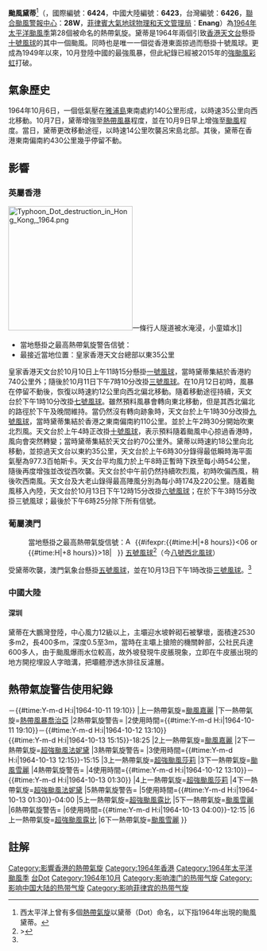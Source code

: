 {{noteTA
|G1=颱風
|G2=TyphoonOld
|G3=TyphoonNew
|T=zh:颱風黛蒂 (1964年); zh-hans:强台风黛蒂 (1964年); zh-mo:颱風黛蒂 (1964年); zh-cn:强台风黛蒂 (1964年); zh-hk:颱風黛蒂 (1964年); zh-tw:中度颱風戴特 (1964年)
|1=zh-mo:颱風黛蒂; zh-hans:强台风黛蒂; zh-hant:颱風黛蒂; zh-cn:强台风黛蒂; zh-hk:颱風黛蒂; zh-tw:中度颱風戴特
|2=zh:Typhoon Dot; zh-cn:Severe Typhoon Dot; zh-hk:Typhoon Dot; zh-mo:Typhoon Dot; zh-tw:Typhoon Dot;}}

{{颱風基礎資訊
|颱風名稱              = 颱風黛蒂
|外文名稱              = Typhoon Dot
|外文語言              = 英語
|十分鐘平均風速JMA      = 155|JMA=km/h
|十分鐘平均風速HKO      = 145
|二分鐘平均風速         = 45|NMC=m/s
|一分鐘平均風速         = 165|SSHS=km/h
|一分鐘平均風速CWB      = 35|CWB=m/s
|代表圖像              = 
|代表圖像名稱          = 
|形成日期              = 1964年10月6日
|消散日期              = 1964年10月13日
|最低氣壓              = 976
|財產損失              = 
|死傷人數              = 26死85傷10失蹤
|影響地區              = 菲律賓、英屬香港、葡屬澳門、中國大陸（華南）
|備註                  = 
|颱風路徑圖            = Dot 1964 track.png
|風季年份              = 1964
|風季位置              = 太平洋
}}
'''颱風黛蒂'''<ref>西太平洋上曾有多個[[熱帶氣旋|熱帶氣旋]]以黛蒂（Dot）命名，以下指1964年出現的颱風黛蒂。</ref>（{{lang-en|'''Typhoon Dot'''}}，國際編號：'''6424'''，中國大陸編號：'''6423'''，台灣編號：'''6426'''，[[聯合颱風警報中心|聯合颱風警報中心]]：'''28W'''，[[菲律賓大氣地球物理和天文管理局|菲律賓大氣地球物理和天文管理局]]：'''Enang'''）為[[1964年太平洋颱風季|1964年太平洋颱風季]]第28個被命名的熱帶氣旋。黛蒂是1964年兩個引致[[香港天文台|香港天文台]]懸掛[[十號颶風信號|十號風球]]的其中一個颱風。同時也是唯一一個從香港東面掠過而懸掛十號風球。更成為1949年以來，10月登陸中國的最強風暴，但此紀錄已經被2015年的[[颱風彩虹_(2015年)|強颱風彩虹]]打破。

==氣象歷史==
1964年10月6日，一個低氣壓在[[密克羅尼西亞聯邦|雅浦島]]東南處約140公里形成，以時速35公里向西北移動。10月7日，黛蒂增強至[[熱帶風暴|熱帶風暴]]程度，並在10月9日早上增強至[[颱風|颱風]]程度。當日，黛蒂更改移動途徑，以時速14公里吹襲呂宋島北部。其後，黛蒂在香港東南偏南約430公里幾乎停留不動。

==影響==
{{NoteUTC+8}}
===英屬香港===
[[File:Typhoon_Dot_destruction_in_Hong_Kong,_1964.png|250px]]一條行人隧道被水淹浸，小童嬉水]]
{{Location map+
|Hong Kong
|float      = thumb
|caption    = 香港天文台於部分地區錄得之最高每小時平均風速。圖例：<br/>[[File:Red_pog.svg|10px]]代表錄得{{abbr|烈風|風速每小時63至87公里}}<br/>[[File:Purple_pog.svg|10px]]代表錄得{{abbr|暴風|風速每小時88至117公里}}<br/>[[File:Black_pog.svg|10px]]代表錄得{{abbr|颶風|風速每小時118公里或以上}}
|width      = 300
|places     = 
{{Location map~
|Hong Kong
|label      = '''大老山 '''<br/>157km/h
|label_size = 80
|mark       = Black pog.svg
|marksize   = 8
|position   = top
|lat        = 22.357994
|long       = 114.217735
}}
{{Location map~
|Hong Kong
|label      = '''天文台'''<br/>88km/h
|label_size = 80
|mark       = Purple pog.svg
|marksize   = 8
|position   = left
|lat        = 22.302155
|long       = 114.174152
}}
{{Location map~
|Hong Kong
|label      = '''啟德機場'''<br/>67km/h
|label_size = 80
|mark       = Red pog.svg
|marksize   = 8
|position   = right
|lat        = 22.328611
|long       = 114.194167
}}
{{Location map~
|Hong Kong
|label      = '''橫瀾島'''<br/>117km/h
|label_size = 80
|mark       = Purple pog.svg
|marksize   = 8
|position   = right
|lat        = 22.181944
|long       = 114.303333
}}
{{Location map~
|Hong Kong
|label      = '''長洲'''<br/>96km/h
|label_size = 80
|mark       = Purple pog.svg
|marksize   = 8
|position   = right
|lat        = 22.210556
|long       = 114.028889
}}
}}

{{Location map+
|Hong Kong
|float      = thumb
|caption    = 香港天文台於部分地區錄得之最高陣風風速。圖內所有地區風速皆達到{{abbr|颶風程度|風速每小時118公里或以上}}
|width      = 300
|places     = 
{{Location map~
|Hong Kong
|label      = '''大老山 '''<br/>220km/h
|label_size = 80
|mark       = Black pog.svg
|marksize   = 8
|position   = top
|lat        = 22.357994
|long       = 114.217735
}}
{{Location map~
|Hong Kong
|label      = '''天文台'''<br/>175km/h
|label_size = 80
|mark       = Black pog.svg
|marksize   = 8
|position   = left
|lat        = 22.302155
|long       = 114.174152
}}
{{Location map~
|Hong Kong
|label      = '''啟德機場'''<br/>198km/h
|label_size = 80
|mark       = Black pog.svg
|marksize   = 8
|position   = right
|lat        = 22.328611
|long       = 114.194167
}}
{{Location map~
|Hong Kong
|label      = '''橫瀾島'''<br/>184km/h
|label_size = 80
|mark       = Black pog.svg
|marksize   = 8
|position   = right
|lat        = 22.181944
|long       = 114.303333
}}
{{Location map~
|Hong Kong
|label      = '''長洲'''<br/>205km/h
|label_size = 80
|mark       = Black pog.svg
|marksize   = 8
|position   = right
|lat        = 22.210556
|long       = 114.028889
}}
}}
*當地懸掛之最高熱帶氣旋警告信號：{{HKTY-1931|10}}
*最接近當地位置：皇家香港天文台總部以東35公里
皇家香港天文台於10月10日上午11時15分懸掛[[一號戒備信號|一號風球]]，當時黛蒂集結於香港約740公里外；隨後於10月11日下午7時10分改掛[[三號強風信號|三號風球]]。在10月12日初時，風暴在停留不動後，恢復以時速約12公里向西北偏北移動。隨着移動途徑持續，天文台於下午1時10分改掛[[八號烈風或暴風信號|七號風球]]。雖然預料風暴會轉向東北移動，但是其西北偏北的路徑於下午及晚間維持。當仍然沒有轉向跡象時，天文台於上午1時30分改掛[[九號烈風或暴風風力增強信號|九號風球]]，當時黛蒂集結於香港之東南偏南約110公里。並於上午2時30分開始吹東北烈風。天文台於上午4時正改掛[[十號颶風信號|十號風球]]，表示預料隨着颱風中心掠過香港時，風向會突然轉變；當時黛蒂集結於天文台約70公里外。黛蒂以時速約18公里向北移動，並掠過天文台以東約35公里，天文台於上午6時30分錄得最低瞬時海平面氣壓為977.3百帕斯卡。天文台平均風力於上午8時正暫時下跌至每小時54公里，隨後再度增強並改從西吹襲。天文台於中午前仍然持續吹烈風，初時吹偏西風，稍後吹西南風。天文台及大老山錄得最高陣風分別為每小時174及220公里。隨着颱風移入內陸，天文台於10月13日下午12時15分改掛[[八號烈風或暴風信號|六號風球]]；在於下午3時15分改掛三號風球；最後於下午6時25分除下所有信號。

===葡屬澳門===
:當地懸掛之最高熱帶氣旋信號：[[File:Aspecto_do_sinal_nº_8_NW_de_tempestade_tropical_de_Macau_na_dia.svg|15px]]<!--日間信號--> {{#ifexpr:{{#time:H|+8 hours}}<06 or {{#time:H|+8 hours}}>18| [[File:Aspecto_do_sinal_nº_8_NW_de_tempestade_tropical_de_Macau_em_noite.svg|4px]]<!--夜間信號--> }} [[八號風球_(澳門)|五號風球]]<ref name="華僑日報報導">>{{cite news | title=「黛爾」颶風掠境 澳懸五號風球 市區無大損失 |publisher=[[華僑日報|華僑日報]]第二張第二頁 |date=1964年10月14日 }}{{zh-hant}}</ref>（今[[八號風球_(澳門)|八號西北風球]]）

受黛蒂吹襲，澳門氣象台懸掛[[八號風球_(澳門)|五號風球]]，並在10月13日下午1時改掛[[三號風球_(澳門)|三號風球]]。<ref name="華僑日報報導"/>

===中國大陸===
====深圳====
黛蒂在大鵬灣登陸，中心風力12級以上，主壩迎水坡幹砌石被擊壞，面積達2530多m2，長400多m，深度0.5至3m，當時在主壩上搶險的機關幹部，公社民兵達600多人，由于颱風爆雨水位較高，故外坡發現牛皮脹現象，立即在牛皮脹出現的地方開挖埋設人字暗溝，把壩體滲透水排往反濾層。

==熱帶氣旋警告使用紀錄==
{{熱帶氣旋警告使用紀錄
|氣象台=[[皇家香港天文台|皇家香港天文台]]
|警告系統=[[香港熱帶氣旋警告信號|熱帶氣旋警告信號]]
|熱帶氣旋警告={{HKTY-1931|1}}
|使用時間={{#time:Y-m-d H:i|1964-10-10 11:15}}－{{#time:Y-m-d H:i|1964-10-11 19:10}}
|上一熱帶氣旋=[[1964年太平洋颱風季#颱風嘉麗(CLARA)(35W)|颱風嘉麗]]
|下一熱帶氣旋=[[1964年太平洋颱風季#熱帶風暴喬治亞(Georgia)(39W)|熱帶風暴喬治亞]]
|2熱帶氣旋警告={{HKTY-1931|3}}
|2使用時間={{#time:Y-m-d H:i|1964-10-11 19:10}}－{{#time:Y-m-d H:i|1964-10-12 13:10}}<br>{{#time:Y-m-d H:i|1964-10-13 15:15}}-18:25
|2上一熱帶氣旋=[[1964年太平洋颱風季#颱風嘉麗(CLARA)(35W)|颱風嘉麗]]
|2下一熱帶氣旋=[[1965年太平洋颱風季#超級颱風法妮黛（Freda）|超強颱風法妮黛]]
|3熱帶氣旋警告={{HKTY-1931|6}}
|3使用時間={{#time:Y-m-d H:i|1964-10-13 12:15}}-15:15
|3上一熱帶氣旋=[[1964年太平洋颱風季#超級颱風莎莉_(Sally)_(27W)|超強颱風莎莉]]
|3下一熱帶氣旋=[[颱風雪麗_(1968年)|颱風雪麗]]
|4熱帶氣旋警告={{HKTY-1931|7}}
|4使用時間={{#time:Y-m-d H:i|1964-10-12 13:10}}－{{#time:Y-m-d H:i|1964-10-13 01:30}}
|4上一熱帶氣旋=[[1964年太平洋颱風季#超級颱風莎莉_(Sally)_(27W)|超強颱風莎莉]]
|4下一熱帶氣旋=[[1965年太平洋颱風季#超級颱風法妮黛（Freda）|超強颱風法妮黛]]
|5熱帶氣旋警告={{HKTY-1931|9}}
|5使用時間={{#time:Y-m-d H:i|1964-10-13 01:30}}-04:00
|5上一熱帶氣旋=[[颱風露比_(1964年)|超強颱風露比]]
|5下一熱帶氣旋=[[颱風雪麗_(1968年)|颱風雪麗]]
|6熱帶氣旋警告={{HKTY-1931|10}}
|6使用時間={{#time:Y-m-d H:i|1964-10-13 04:00}}-12:15
|6上一熱帶氣旋=[[颱風露比_(1964年)|超強颱風露比]]
|6下一熱帶氣旋=[[颱風雪麗_(1968年)|颱風雪麗]]
}}

==註解==
<div class="references-small">
<references />
</div>

[[Category:影響香港的熱帶氣旋|Category:影響香港的熱帶氣旋]]
[[Category:1964年香港|Category:1964年香港]]
[[Category:1964年太平洋颱風季|Category:1964年太平洋颱風季]]
[[Category:二级热带气旋|台Dot]]
[[Category:1964年10月|Category:1964年10月]]
[[Category:影响澳门的热带气旋|Category:影响澳门的热带气旋]]
[[Category:影响中国大陆的热带气旋|Category:影响中国大陆的热带气旋]]
[[Category:影响菲律宾的热带气旋|Category:影响菲律宾的热带气旋]]
{{香港颱風}}
{{澳門颱風}}